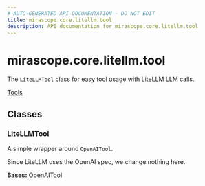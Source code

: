 ```yaml
---
# AUTO-GENERATED API DOCUMENTATION - DO NOT EDIT
title: mirascope.core.litellm.tool
description: API documentation for mirascope.core.litellm.tool
---
```


# mirascope.core.litellm.tool

<ApiType type="Module" />

The `LiteLLMTool` class for easy tool usage with LiteLLM LLM calls.

<Info title="Usage">

[Tools](/docs/mirascope/learn/tools)

</Info>

## Classes

### LiteLLMTool

<ApiType type="Class" />

A simple wrapper around `OpenAITool`.

Since LiteLLM uses the OpenAI spec, we change nothing here.

**Bases:** OpenAITool



